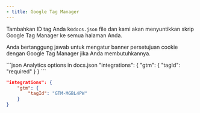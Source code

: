 ```yaml
---
- title: Google Tag Manager
---
```


Tambahkan ID tag Anda ke`docs.json` file dan kami akan menyuntikkan skrip Google Tag Manager ke semua halaman Anda.

Anda bertanggung jawab untuk mengatur banner persetujuan cookie dengan Google Tag Manager jika Anda membutuhkannya.

<CodeGroup>
  ```json Analytics options in docs.json
  "integrations": {
      "gtm": {
          "tagId": "required"
      }
  }
  ```

  ```json Example
  "integrations": {
      "gtm": {
          "tagId": "GTM-MGBL4PW"
      }
  }
  ```
</CodeGroup>
